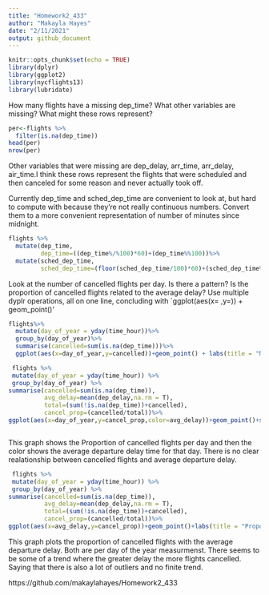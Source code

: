 ```yaml
---
title: "Homework2_433"
author: "Makayla Hayes"
date: "2/11/2021"
output: github_document
---
```

```r
knitr::opts_chunk$set(echo = TRUE)
library(dplyr)
library(ggplot2)
library(nycflights13)
library(lubridate)
```
How many flights have a missing dep_time? 
What other variables are missing? 
What might these rows represent?
```r
per<-flights %>% 
  filter(is.na(dep_time))
head(per)
nrow(per)

```
Other variables that were missing are dep_delay, arr_time, arr_delay, air_time.I think these rows represent the flights that were scheduled and then canceled for some reason and never actually took off. 

Currently dep_time and sched_dep_time are convenient to look at, 
but hard to compute with because they’re not really continuous numbers. 
Convert them to a more convenient representation of number of minutes since midnight.
```r
flights %>%
  mutate(dep_time,
         dep_time=((dep_time%/%100)*60)+(dep_time%%100))%>%
  mutate(sched_dep_time,
         sched_dep_time=(floor(sched_dep_time/100)*60)+(sched_dep_time%%100))

```

Look at the number of cancelled flights per day. Is there a pattern?
Is the proportion of cancelled flights related to the average delay? 
Use multiple dyplr operations, all on one line, concluding with `ggplot(aes(x= ,y=)) + geom_point()’
```r
flights%>%
  mutate(day_of_year = yday(time_hour))%>%
  group_by(day_of_year)%>%
  summarise(cancelled=sum(is.na(dep_time)))%>%
  ggplot(aes(x=day_of_year,y=cancelled))+geom_point() + labs(title = "Numvber of Cancelled Flights vs Day of Year", x="Day of Year",y="Cancelled Flights")
```

```r
 flights %>%
 mutate(day_of_year = yday(time_hour)) %>% 
 group_by(day_of_year) %>% 
summarise(cancelled=sum(is.na(dep_time)),
          avg_delay=mean(dep_delay,na.rm = T),
          total=(sum(!is.na(dep_time))+cancelled),
          cancel_prop=(cancelled/total))%>%
ggplot(aes(x=day_of_year,y=cancel_prop,color=avg_delay))+geom_point()+scale_colour_gradient(low="blue",high = "red")+labs(title = "Proportion of Cancelled Flights vs Day of Year", x="Day of Year",y="Cancelled Flights")



```
This graph shows the Proportion of cancelled flights per day and then the color shows the average departure delay time for that day. There is no clear realationship between cancelled flights and average departure delay.

```r
 flights %>%
 mutate(day_of_year = yday(time_hour)) %>% 
 group_by(day_of_year) %>% 
summarise(cancelled=sum(is.na(dep_time)),
          avg_delay=mean(dep_delay,na.rm = T),
          total=(sum(!is.na(dep_time))+cancelled),
          cancel_prop=(cancelled/total))%>%
ggplot(aes(x=avg_delay,y=cancel_prop))+geom_point()+labs(title = "Proportion of Cancelled Flights vs AverageDelay", x="Average Departure Delay",y="Cancelled Flights")
```
This graph plots the proportion of cancelled flights with the average departure delay. Both are per day of the year measurmenst. There seems to be some of a trend where the greater delay the more flights cancelled. Saying that there is also a lot of outliers and no finite trend. 

https://github.com/makaylahayes/Homework2_433
